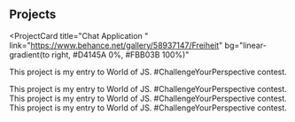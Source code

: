 ## Projects

<ProjectCard
  title="Chat Application "
  link="https://www.behance.net/gallery/58937147/Freiheit"
  bg="linear-gradient(to right, #D4145A 0%, #FBB03B 100%)"
>
  This project is my entry to World of JS. #ChallengeYourPerspective contest.

</ProjectCard>
<ProjectCard
  title="social media clone"
  link="https://www.behance.net/gallery/58937147/Freiheit"
  bg="linear-gradient(to right, #D4145A 0%, #FBB03B 100%)"
>
  This project is my entry to World of JS. #ChallengeYourPerspective contest.

</ProjectCard>
<ProjectCard
  title="Shooting Game "
  link="https://www.behance.net/gallery/58937147/Freiheit"
  bg="linear-gradient(to right, #D4145A 0%, #FBB03B 100%)"
>
  This project is my entry to World of JS. #ChallengeYourPerspective contest.

</ProjectCard>
<ProjectCard
  title="React App"
  link="https://www.behance.net/gallery/58937147/Freiheit"
  bg="linear-gradient(to right, #D4145A 0%, #FBB03B 100%)"
>
  This project is my entry to World of JS. #ChallengeYourPerspective contest.

</ProjectCard>
